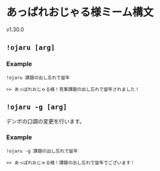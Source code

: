 
# あっぱれおじゃる様ミーム構文

<VersionBadge>v1.30.0</VersionBadge>

## `!ojaru [arg]`

### Example

`!ojaru 課題の出し忘れで留年`

```
>> あっぱれおじゃる様！見事課題の出し忘れで留年されました！
```

## `!ojaru -g [arg]`

デンボの口調の変更を行います。

### Example

`!ojaru -g 課題の出し忘れで留年`

```
>> あっぱれおじゃる様！課題の出し忘れで留年でございます！
```
